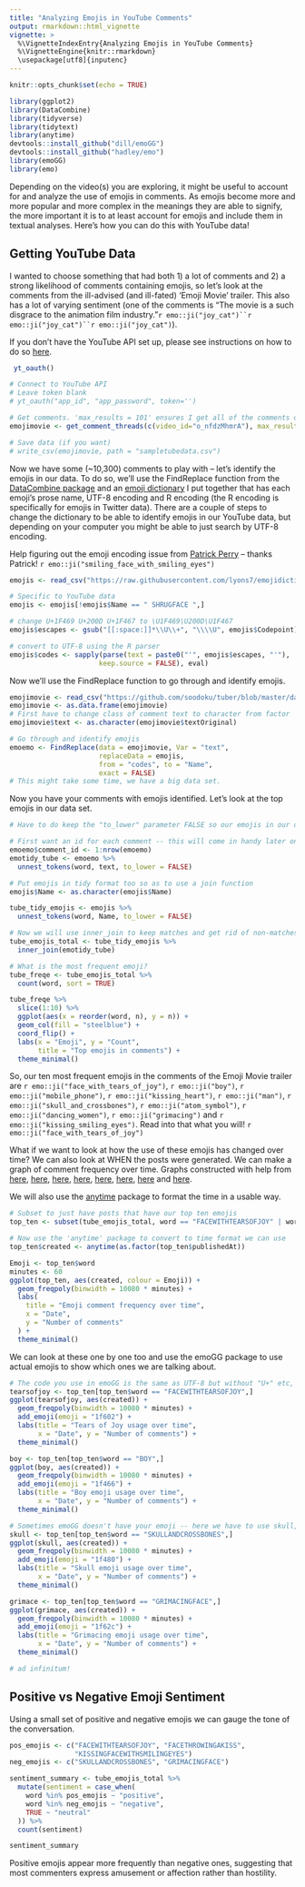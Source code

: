 ```yaml
---
title: "Analyzing Emojis in YouTube Comments"
output: rmarkdown::html_vignette
vignette: >
  %\VignetteIndexEntry{Analyzing Emojis in YouTube Comments}
  %\VignetteEngine{knitr::rmarkdown}
  \usepackage[utf8]{inputenc}
---
```


```r
knitr::opts_chunk$set(echo = TRUE)
```

```r
library(ggplot2)
library(DataCombine)
library(tidyverse)
library(tidytext)
library(anytime)
devtools::install_github("dill/emoGG")
devtools::install_github("hadley/emo")
library(emoGG)
library(emo)
```

Depending on the video(s) you are exploring, it might be useful to account for and analyze the use of emojis in comments. As emojis become more and more popular and more complex in the meanings they are able to signify, the more important it is to at least account for emojis and include them in textual analyses. Here's how you can do this with YouTube data!

## Getting YouTube Data

I wanted to choose something that had both 1) a lot of comments and 2) a strong likelihood of comments containing emojis, so let's look at the comments from the ill-advised (and ill-fated) 'Emoji Movie' trailer. This also has a lot of varying sentiment (one of the comments is "The movie is a such disgrace to the animation film industry."`r emo::ji("joy_cat")``r emo::ji("joy_cat")``r emo::ji("joy_cat")`).

If you don't have the YouTube API set up, please see instructions on how to do so [here](https://developers.google.com/youtube/v3/).
 
```r
 yt_oauth()
```
```r
# Connect to YouTube API
# Leave token blank
# yt_oauth("app_id", "app_password", token='')

# Get comments. 'max_results = 101' ensures I get all of the comments on the video.
emojimovie <- get_comment_threads(c(video_id="o_nfdzMhmrA"), max_results = 101)

# Save data (if you want)
# write_csv(emojimovie, path = "sampletubedata.csv")
```

Now we have some (~10,300) comments to play with -- let's identify the emojis in our data. To do so, we'll use the FindReplace function from the [DataCombine package](https://CRAN.R-project.org/package=DataCombine) and an [emoji dictionary](https://lyons7.github.io/portfolio/2017-10-04-emoji-dictionary/) I put together that has each emoji's prose name, UTF-8 encoding and R encoding (the R encoding is specifically for emojis in Twitter data). There are a couple of steps to change the dictionary to be able to identify emojis in our YouTube data, but depending on your computer you might be able to just search by UTF-8 encoding. 

Help figuring out the emoji encoding issue from [Patrick Perry](https://stackoverflow.com/questions/47243155/get-r-to-keep-utf-8-codepoint-representation/47243425#47243425) -- thanks Patrick! `r emo::ji("smiling_face_with_smiling_eyes")`

```r
emojis <- read_csv("https://raw.githubusercontent.com/lyons7/emojidictionary/master/emoji_dictionary.csv")

# Specific to YouTube data
emojis <- emojis[!emojis$Name == " SHRUGFACE ",]

# change U+1F469 U+200D U+1F467 to \U1F469\U200D\U1F467
emojis$escapes <- gsub("[[:space:]]*\\U\\+", "\\\\U", emojis$Codepoint)

# convert to UTF-8 using the R parser
emojis$codes <- sapply(parse(text = paste0("'", emojis$escapes, "'"),
                      keep.source = FALSE), eval)
```

Now we'll use the FindReplace function to go through and identify emojis.

```r
emojimovie <- read_csv("https://github.com/soodoku/tuber/blob/master/data-raw/sampletubedata.csv?raw=TRUE")
emojimovie <- as.data.frame(emojimovie)
# First have to change class of comment text to character from factor
emojimovie$text <- as.character(emojimovie$textOriginal)

# Go through and identify emojis
emoemo <- FindReplace(data = emojimovie, Var = "text", 
                      replaceData = emojis,
                      from = "codes", to = "Name", 
                      exact = FALSE)
# This might take some time, we have a big data set. 
```

Now you have your comments with emojis identified. Let's look at the top emojis in our data set.

```r

# Have to do keep the "to_lower" parameter FALSE so our emojis in our dictionary are kept separate from words that happen to be the same as emoji names

# First want an id for each comment -- this will come in handy later on
emoemo$comment_id <- 1:nrow(emoemo)
emotidy_tube <- emoemo %>%
  unnest_tokens(word, text, to_lower = FALSE)

# Put emojis in tidy format too so as to use a join function
emojis$Name <- as.character(emojis$Name)

tube_tidy_emojis <- emojis %>%
  unnest_tokens(word, Name, to_lower = FALSE)

# Now we will use inner_join to keep matches and get rid of non-matches
tube_emojis_total <- tube_tidy_emojis %>%
  inner_join(emotidy_tube)

# What is the most frequent emoji?
tube_freqe <- tube_emojis_total %>%
  count(word, sort = TRUE)

tube_freqe %>%
  slice(1:10) %>%
  ggplot(aes(x = reorder(word, n), y = n)) +
  geom_col(fill = "steelblue") +
  coord_flip() +
  labs(x = "Emoji", y = "Count",
       title = "Top emojis in comments") +
  theme_minimal()
```

So, our ten most frequent emojis in the comments of the Emoji Movie trailer are `r emo::ji("face_with_tears_of_joy")`, `r emo::ji("boy")`, `r emo::ji("mobile_phone")`, `r emo::ji("kissing_heart")`, `r emo::ji("man")`, `r emo::ji("skull_and_crossbones")`, `r emo::ji("atom_symbol")`, `r emo::ji("dancing_women")`, `r emo::ji("grimacing")` and `r emo::ji("kissing_smiling_eyes")`. Read into that what you will! `r emo::ji("face_with_tears_of_joy")`

What if we want to look at how the use of these emojis has changed over time? We can also look at WHEN the posts were generated. We can make a graph of comment frequency over time. Graphs constructed with help from [here](http://www.cyclismo.org/tutorial/R/time.html), [here](https://gist.github.com/stephenturner/3132596),
[here](http://stackoverflow.com/questions/27626915/r-graph-frequency-of-observations-over-time-with-small-value-range), [here](http://michaelbommarito.com/2011/03/12/a-quick-look-at-march11-saudi-tweets/), [here](http://stackoverflow.com/questions/31796744/plot-count-frequency-of-tweets-for-word-by-month), [here](https://stat.ethz.ch/R-manual/R-devel/library/base/html/as.POSIXlt.html), [here](http://sape.inf.usi.ch/quick-reference/ggplot2/geom) and [here](http://stackoverflow.com/questions/3541713/how-to-plot-two-histograms-together-in-r).

We will also use the [anytime](https://CRAN.R-project.org/package=anytime) package to format the time in a usable way. 

```r
# Subset to just have posts that have our top ten emojis
top_ten <- subset(tube_emojis_total, word == "FACEWITHTEARSOFJOY" | word == "BOY"| word == "MOBILEPHONE" | word == "FACETHROWINGAKISS" | word == "MAN" | word == "SKULLANDCROSSBONES" | word == "ATOMSYMBOL" | word == "COLONEWOMANWITHBUNNYEARS"| word == "GRIMACINGFACE" | word == "KISSINGFACEWITHSMILINGEYES")

# Now use the 'anytime' package to convert to time format we can use
top_ten$created <- anytime(as.factor(top_ten$publishedAt))

Emoji <- top_ten$word
minutes <- 60
ggplot(top_ten, aes(created, colour = Emoji)) +
  geom_freqpoly(binwidth = 10080 * minutes) +
  labs(
    title = "Emoji comment frequency over time",
    x = "Date",
    y = "Number of comments"
  ) +
  theme_minimal()
```

We can look at these one by one too and use the emoGG package to use actual emojis to show which ones we are talking about.

```r
# The code you use in emoGG is the same as UTF-8 but without "U+" etc, and all letters lowercase
tearsofjoy <- top_ten[top_ten$word == "FACEWITHTEARSOFJOY",]
ggplot(tearsofjoy, aes(created)) +
  geom_freqpoly(binwidth = 10080 * minutes) +
  add_emoji(emoji = "1f602") +
  labs(title = "Tears of Joy usage over time",
       x = "Date", y = "Number of comments") +
  theme_minimal()

boy <- top_ten[top_ten$word == "BOY",]
ggplot(boy, aes(created)) +
  geom_freqpoly(binwidth = 10080 * minutes) +
  add_emoji(emoji = "1f466") +
  labs(title = "Boy emoji usage over time",
       x = "Date", y = "Number of comments") +
  theme_minimal()

# Sometimes emoGG doesn't have your emoji -- here we have to use skull, not skull and crossbones
skull <- top_ten[top_ten$word == "SKULLANDCROSSBONES",]
ggplot(skull, aes(created)) +
  geom_freqpoly(binwidth = 10080 * minutes) +
  add_emoji(emoji = "1f480") +
  labs(title = "Skull emoji usage over time",
       x = "Date", y = "Number of comments") +
  theme_minimal()

grimace <- top_ten[top_ten$word == "GRIMACINGFACE",]
ggplot(grimace, aes(created)) +
  geom_freqpoly(binwidth = 10080 * minutes) +
  add_emoji(emoji = "1f62c") +
  labs(title = "Grimacing emoji usage over time",
       x = "Date", y = "Number of comments") +
  theme_minimal()

# ad infinitum!
```

## Positive vs Negative Emoji Sentiment

Using a small set of positive and negative emojis we can gauge the tone of the
conversation.

```r
pos_emojis <- c("FACEWITHTEARSOFJOY", "FACETHROWINGAKISS",
                "KISSINGFACEWITHSMILINGEYES")
neg_emojis <- c("SKULLANDCROSSBONES", "GRIMACINGFACE")

sentiment_summary <- tube_emojis_total %>%
  mutate(sentiment = case_when(
    word %in% pos_emojis ~ "positive",
    word %in% neg_emojis ~ "negative",
    TRUE ~ "neutral"
  )) %>%
  count(sentiment)

sentiment_summary
```

Positive emojis appear more frequently than negative ones, suggesting that most
commenters express amusement or affection rather than hostility.
